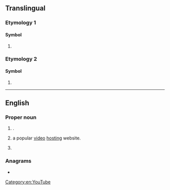 {{also|yt|yT|.yt|-yt|yt.|yͭ}}
==Translingual==

===Etymology 1===

====Symbol====
{{head|mul|symbol}}

# {{SI-unit-abb|yotta|tesla|[[magnetic flux density]]}}

===Etymology 2===

====Symbol====
{{mul-symbol}}

# {{ISO 3166|1|2|Mayotte}}

----

==English==

===Proper noun===
{{en-proper noun}}

# {{initialism of|en|Yukon Territory|dot=,}} {{place|en|territory|c/Canada}}.
#: {{coordinate terms|en|AB|BC|MB|NB|NL|NS|NT|NU|ON|PE|QC|SK}}
# {{lb|en|Internet}} {{abbreviation of|en|YouTube|dot=,}} a popular [[video]] [[hosting]] website.
# {{lb|en|AAVE|pejorative|ethnic slur|offensive|Internet slang}} {{abbreviation of|en|whitey}}
===Anagrams===
* {{anagrams|en|a=ty|-ty|Ty|ty}}

[[Category:en:YouTube]]